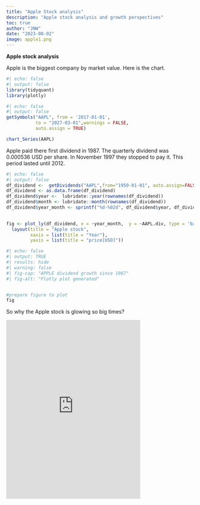 ```yaml
---
title: "Apple Stock analysis"
description: "Apple stock analysis and growth perspectives"
toc: true
author: "JNW"
date: "2023-08-02"
image: apple1.png
---
```


**Apple stock analysis**

Apple is the biggest company by market value. Here is the chart.

```r
#| echo: false
#| output: false
library(tidyquant)
library(plotly)
```

```r
#| echo: false
#| output: false
getSymbols("AAPL", from = '2017-01-01',
           to = "2027-03-01",warnings = FALSE,
           auto.assign = TRUE)

```

```r
chart_Series(AAPL)
```

Apple paid there first dividend in 1987. The quarterly dividend was 0.000536 USD per share. In November 1997 they stopped to pay it. This period lasted until 2012.

```r
#| echo: false
#| output: false
df_dividend <-  getDividends("AAPL",from="1950-01-01", auto.assign=FALSE)
df_dividend <- as.data.frame(df_dividend)
df_dividend$year <-  lubridate::year(rownames(df_dividend))
df_dividend$month <- lubridate::month(rownames(df_dividend))
df_dividend$year_month <- sprintf("%d-%02d", df_dividend$year, df_dividend$month)

 
fig <- plot_ly(df_dividend, x = ~year_month,  y = ~AAPL.div, type = 'bar', name = 'AAPL')%>%
  layout(title = "Apple stock",
         xaxis = list(title = "Year"),
         yaxis = list(title = "price[USD]"))


```

```r
#| echo: false
#| output: TRUE
#| results: hide
#| warning: false
#| fig-cap: "APPLE dividend growth since 1987"
#| fig-alt: "Plotly plot generated"


#prepare figure to plot
fig


```


So why the Apple stock is glowing so big times?

<iframe src="https://giphy.com/embed/smGpsxCQzXwDS" width="360" height="480" frameBorder="0" class="giphy-embed" allowFullScreen>

Maybe, it is because of .....
